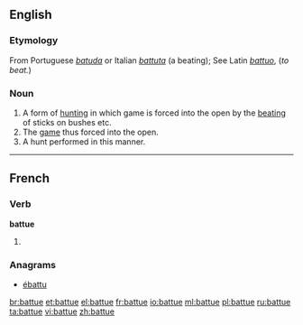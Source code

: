 ==English==

===Etymology===
From Portuguese ''[[batuda]]'' or Italian ''[[battuta]]'' (a beating); See Latin ''[[battuo]]'', (''to beat.'')

===Noun===
{{en-noun|-}}

# A form of [[hunting]] in which game is forced into the open by the [[beating]] of sticks on bushes etc.
# The [[game]] thus forced into the open.
# A hunt performed in this manner.

----

==French==

===Verb===
'''battue''' {{f}}

# {{feminine past participle of|battre|lang=fr}}

===Anagrams===
* [[ébattu#French|ébattu]]

[[br:battue]]
[[et:battue]]
[[el:battue]]
[[fr:battue]]
[[io:battue]]
[[ml:battue]]
[[pl:battue]]
[[ru:battue]]
[[ta:battue]]
[[vi:battue]]
[[zh:battue]]